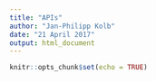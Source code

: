 ```yaml
---
title: "APIs"
author: "Jan-Philipp Kolb"
date: "21 April 2017"
output: html_document
---
```


```r
knitr::opts_chunk$set(echo = TRUE)
```

## 

